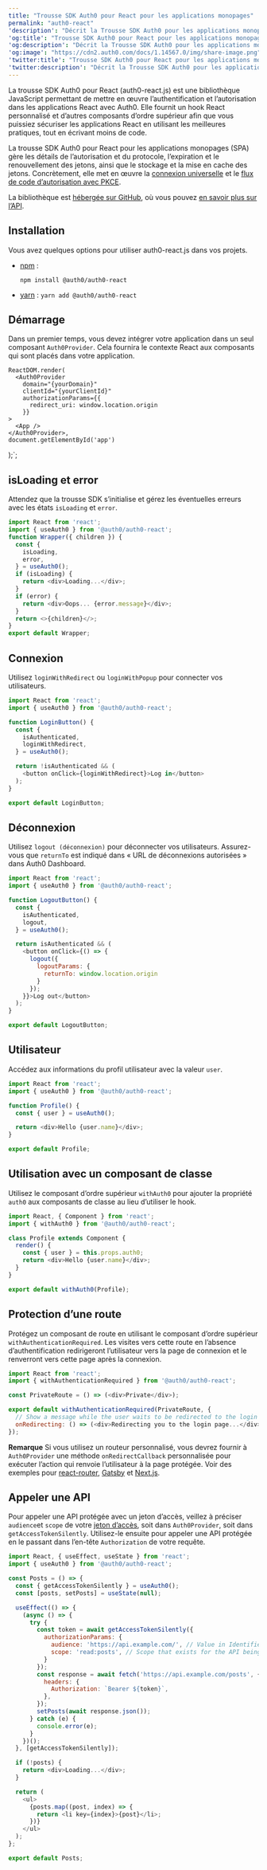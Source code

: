 ```yaml
---
title: "Trousse SDK Auth0 pour React pour les applications monopages"
permalink: "auth0-react"
'description': "Décrit la Trousse SDK Auth0 pour les applications monopages"
'og:title': "Trousse SDK Auth0 pour React pour les applications monopages"
'og:description': "Décrit la Trousse SDK Auth0 pour les applications monopages"
'og:image': "https://cdn2.auth0.com/docs/1.14567.0/img/share-image.png"
'twitter:title': "Trousse SDK Auth0 pour React pour les applications monopages"
'twitter:description': "Décrit la Trousse SDK Auth0 pour les applications monopages"
---
```



La trousse SDK Auth0 pour React (auth0-react.js) est une bibliothèque JavaScript permettant de mettre en œuvre l’authentification et l’autorisation dans les applications React avec Auth0. Elle fournit un hook React personnalisé et d’autres composants d’ordre supérieur afin que vous puissiez sécuriser les applications React en utilisant les meilleures pratiques, tout en écrivant moins de code.

La trousse SDK Auth0 pour React pour les applications monopages (SPA) gère les détails de l’autorisation et du protocole, l’expiration et le renouvellement des jetons, ainsi que le stockage et la mise en cache des jetons. Concrètement, elle met en œuvre la [connexion universelle](/docs/fr-ca/authenticate/login/auth0-universal-login) et le [flux de code d’autorisation avec PKCE](/docs/fr-ca/get-started/authentication-and-authorization-flow/authorization-code-flow-with-pkce).

La bibliothèque est [hébergée sur GitHub](https://github.com/auth0/auth0-react), où vous pouvez [en savoir plus sur l’API](https://auth0.github.io/auth0-react/).

## Installation

Vous avez quelques options pour utiliser auth0-react.js dans vos projets.

* [npm](https://npmjs.org/) :

  `npm install @auth0/auth0-react`
* [yarn](https://yarnpkg.com/) :
  `yarn add @auth0/auth0-react`

## Démarrage

Dans un premier temps, vous devez intégrer votre application dans un seul composant `Auth0Provider`. Cela fournira le contexte React aux composants qui sont placés dans votre application.

    ReactDOM.render(
      <Auth0Provider
        domain="{yourDomain}"
        clientId="{yourClientId}"
        authorizationParams={{
          redirect_uri: window.location.origin
        }}
    >
      <App />
    </Auth0Provider>,
    document.getElementById('app')
 );`;

<AuthCodeBlock children={codeExample} language="javascript" />

## isLoading et error

Attendez que la trousse SDK s’initialise et gérez les éventuelles erreurs avec les états `isLoading` et `error`.

```javascript lines
import React from 'react';
import { useAuth0 } from '@auth0/auth0-react';
function Wrapper({ children }) {
  const {
    isLoading,
    error,
  } = useAuth0();
  if (isLoading) {
    return <div>Loading...</div>;
  }
  if (error) {
    return <div>Oops... {error.message}</div>;
  }
  return <>{children}</>;
}
export default Wrapper;
```

## Connexion

Utilisez `loginWithRedirect` ou `loginWithPopup` pour connecter vos utilisateurs.

```javascript lines
import React from 'react';
import { useAuth0 } from '@auth0/auth0-react';

function LoginButton() {
  const {
    isAuthenticated,
    loginWithRedirect,
  } = useAuth0();

  return !isAuthenticated && (
    <button onClick={loginWithRedirect}>Log in</button>
  );
}

export default LoginButton;
```

## Déconnexion

Utilisez `logout (déconnexion)` pour déconnecter vos utilisateurs. Assurez-vous que `returnTo` est indiqué dans « URL de déconnexions autorisées » dans <Tooltip href="/docs/docs/fr-ca/glossary?term=auth0-dashboard" tip="Auth0 Dashboard
Principal produit d’Auth0 pour configurer vos services." cta="Voir le glossaire">Auth0 Dashboard</Tooltip>.

```javascript lines
import React from 'react';
import { useAuth0 } from '@auth0/auth0-react';

function LogoutButton() {
  const {
    isAuthenticated,
    logout,
  } = useAuth0();

  return isAuthenticated && (
    <button onClick={() => {
      logout({ 
        logoutParams: {
          returnTo: window.location.origin
        }
      });
    }}>Log out</button>
  );
}

export default LogoutButton;
```

## Utilisateur

Accédez aux informations du profil utilisateur avec la valeur `user`.

```javascript lines
import React from 'react';
import { useAuth0 } from '@auth0/auth0-react';

function Profile() {
  const { user } = useAuth0();

  return <div>Hello {user.name}</div>;
}

export default Profile;
```

## Utilisation avec un composant de classe

Utilisez le composant d’ordre supérieur `withAuth0` pour ajouter la propriété `auth0` aux composants de classe au lieu d’utiliser le hook.

```javascript lines
import React, { Component } from 'react';
import { withAuth0 } from '@auth0/auth0-react';

class Profile extends Component {
  render() {
    const { user } = this.props.auth0;
    return <div>Hello {user.name}</div>;
  }
}

export default withAuth0(Profile);
```

## Protection d’une route

Protégez un composant de route en utilisant le composant d’ordre supérieur `withAuthenticationRequired`. Les visites vers cette route en l’absence d’authentification redirigeront l’utilisateur vers la page de connexion et le renverront vers cette page après la connexion.

```javascript lines
import React from 'react';
import { withAuthenticationRequired } from '@auth0/auth0-react';

const PrivateRoute = () => (<div>Private</div>);

export default withAuthenticationRequired(PrivateRoute, {
  // Show a message while the user waits to be redirected to the login page.
  onRedirecting: () => (<div>Redirecting you to the login page...</div>)
});
```

**Remarque** Si vous utilisez un routeur personnalisé, vous devrez fournir à `Auth0Provider` une méthode `onRedirectCallback` personnalisée pour exécuter l’action qui renvoie l’utilisateur à la page protégée. Voir des exemples pour [react-router](https://github.com/auth0/auth0-react/blob/master/EXAMPLES.md#1-protecting-a-route-in-a-react-router-dom-app), [Gatsby](https://github.com/auth0/auth0-react/blob/master/EXAMPLES.md#2-protecting-a-route-in-a-gatsby-app) et [Next.js](https://github.com/auth0/auth0-react/blob/master/EXAMPLES.md#3-protecting-a-route-in-a-nextjs-app-in-spa-mode).

## Appeler une API

Pour appeler une API protégée avec un jeton d’accès, veillez à préciser `audience`et `scope` de votre [jeton d’accès](/docs/fr-ca/secure/tokens/access-tokens/get-access-tokens), soit dans `Auth0Provider`, soit dans `getAccessTokenSilently`. Utilisez-le ensuite pour appeler une API protégée en le passant dans l’en-tête `Authorization` de votre requête.

```javascript lines
import React, { useEffect, useState } from 'react';
import { useAuth0 } from '@auth0/auth0-react';

const Posts = () => {
  const { getAccessTokenSilently } = useAuth0();
  const [posts, setPosts] = useState(null);

  useEffect(() => {
    (async () => {
      try {
        const token = await getAccessTokenSilently({
          authorizationParams: {
            audience: 'https://api.example.com/', // Value in Identifier field for the API being called.
            scope: 'read:posts', // Scope that exists for the API being called. You can create these through the Auth0 Management API or through the Auth0 Dashboard in the Permissions view of your API.
          }
        });
        const response = await fetch('https://api.example.com/posts', {
          headers: {
            Authorization: `Bearer ${token}`,
          },
        });
        setPosts(await response.json());
      } catch (e) {
        console.error(e);
      }
    })();
  }, [getAccessTokenSilently]);

  if (!posts) {
    return <div>Loading...</div>;
  }

  return (
    <ul>
      {posts.map((post, index) => {
        return <li key={index}>{post}</li>;
      })}
    </ul>
  );
};

export default Posts;
```

